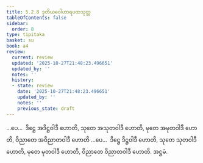 ```yaml
---
title: 5.2.8 ဒုတိယဝေါဟာရပထသုတ္တ
tableOfContents: false
sidebar:
  order: 8
type: tipitaka
basket: su
book: a4
review:
  current: review
  updated: '2025-10-27T21:48:23.496651'
  updated_by: ''
  notes: ''
  history:
  - state: review
    date: '2025-10-27T21:48:23.496651'
    updated_by: ''
    notes: ''
    previous_state: draft
---
```



<ReviewStatus review={frontmatter.review} showDetails={true} />

<HypothesisAnnotation frontmatter={frontmatter} />

<DynamicBreadcrumb />

<Division number="218" book="a4" e="ch" v="15" p="549">

<Paragraph number="1390" book="a4">
…ပေ…  ဒိဋ္ဌေ အဒိဋ္ဌဝါဒီ ဟောတိ, သုတေ အသုတဝါဒီ ဟောတိ, မုတေ အမုတဝါဒီ ဟောတိ, ဝိညာတေ အဝိညာတဝါဒီ ဟောတိ …ပေ…  ဒိဋ္ဌေ ဒိဋ္ဌဝါဒီ ဟောတိ, သုတေ သုတဝါဒီ ဟောတိ, မုတေ မုတဝါဒီ ဟောတိ, ဝိညာတေ ဝိညာတဝါဒီ ဟောတိ.

</Paragraph>
</Division>

<Paragraph number="1391" type="center" book="a4">
အဋ္ဌမံ.
</Paragraph>